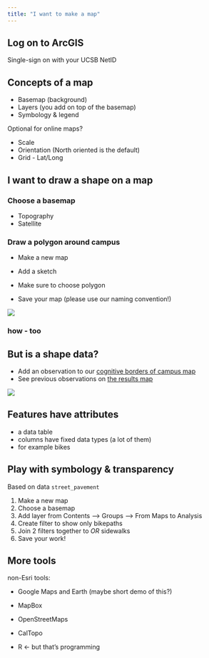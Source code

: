 ```yaml
---
title: "I want to make a map"
---
```


## Log on to ArcGIS


Single-sign on with your UCSB NetID


## Concepts of a map

- Basemap (background)
- Layers (you add on top of the basemap)
- Symbology & legend

Optional for online maps?

- Scale
- Orientation (North oriented is the default)
- Grid - Lat/Long

## I want to draw a shape on a map

### Choose a basemap

- Topography
- Satellite

### Draw a polygon around campus

-   Make a new map

-   Add a sketch

-   Make sure to choose polygon

-   Save your map (please use our naming convention!)

![](images/sketch-options.png)

### how - too

## But is a shape data?

-   Add an observation to our [cognitive borders of campus map](https://ucsb.maps.arcgis.com/apps/instant/webeditor/index.html?appid=a5e83ae370d64d528aacb3bf27885d05)
-   See previous observations on [the results map](https://arcg.is/11Ca9n1)

![](images/add_a_feature.png){fig-alt="screenshot of the add a polygon button"}

## Features have attributes

-   a data table
-   columns have fixed data types (a lot of them)
-   for example bikes

## Play with symbology & transparency

Based on data `street_pavement`

1. Make a new map
1. Choose a basemap
1. Add layer from Contents --> Groups --> From Maps to Analysis
1. Create filter to show only bikepaths 
1. Join 2 filters together to *OR* sidewalks
1. Save your work!

## More tools

non-Esri tools: 

- Google Maps and Earth (maybe short demo of this?) 

- MapBox 

- OpenStreetMaps 

- CalTopo 

- R ← but that’s programming
